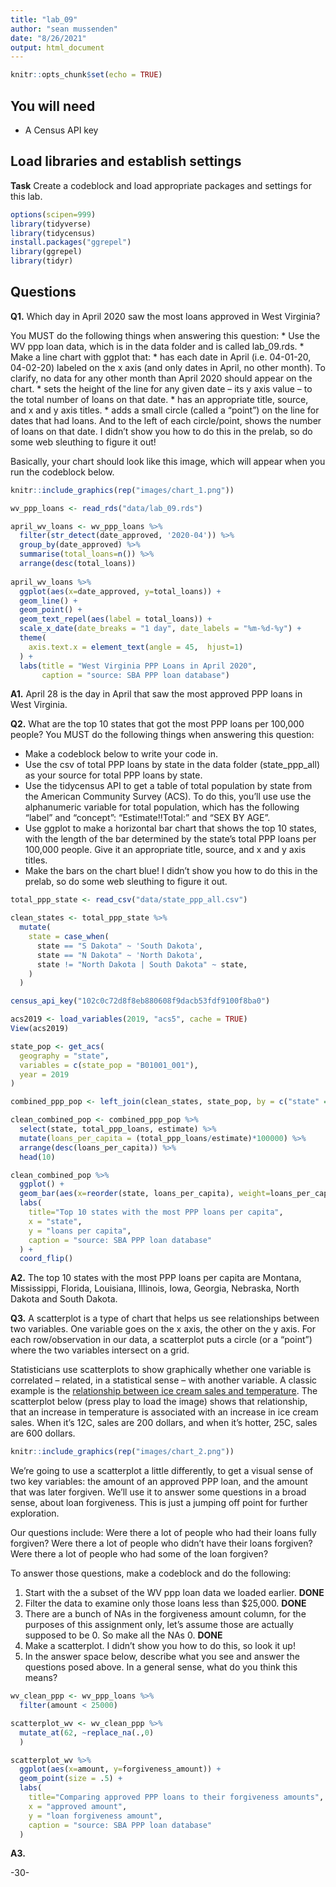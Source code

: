 ```yaml
---
title: "lab_09"
author: "sean mussenden"
date: "8/26/2021"
output: html_document
---
```


```r
knitr::opts_chunk$set(echo = TRUE)
```

## You will need

* A Census API key

## Load libraries and establish settings

**Task** Create a codeblock and load appropriate packages and settings for this lab.

```r
options(scipen=999)
library(tidyverse)
library(tidycensus)
install.packages("ggrepel")
library(ggrepel)
library(tidyr)
```

## Questions

**Q1.** Which day in April 2020 saw the most loans approved in West Virginia? 

You MUST do the following things when answering this question:
* Use the WV ppp loan data, which is in the data folder and is called lab_09.rds.
* Make a line chart with ggplot that:
  * has each date in April (i.e. 04-01-20, 04-02-20) labeled on the x axis (and only dates in April, no other month). To clarify, no data for any other month than April 2020 should appear on the chart. 
  * sets the height of the line for any given date -- its y axis value -- to the total number of loans on that date.
  * has an appropriate title, source, and x and y axis titles. 
  * adds a small circle (called a "point") on the line for dates that had loans. And to the left of each circle/point, shows the number of loans on that date.  I didn't show you how to do this in the prelab, so do some web sleuthing to figure it out! 

Basically, your chart should look like this image, which will appear when you run the codeblock below. 

```r
knitr::include_graphics(rep("images/chart_1.png"))
```

```r

wv_ppp_loans <- read_rds("data/lab_09.rds")

april_wv_loans <- wv_ppp_loans %>%
  filter(str_detect(date_approved, '2020-04')) %>%
  group_by(date_approved) %>%
  summarise(total_loans=n()) %>%
  arrange(desc(total_loans)) 
  
april_wv_loans %>%
  ggplot(aes(x=date_approved, y=total_loans)) + 
  geom_line() +
  geom_point() +
  geom_text_repel(aes(label = total_loans)) +
  scale_x_date(date_breaks = "1 day", date_labels = "%m-%d-%y") +
  theme(
    axis.text.x = element_text(angle = 45,  hjust=1)
  ) +
  labs(title = "West Virginia PPP Loans in April 2020",
       caption = "source: SBA PPP loan database")

```

**A1.** April 28 is the day in April that saw the most approved PPP loans in West Virginia.

**Q2.** What are the top 10 states that got the most PPP loans per 100,000 people? You MUST do the following things when answering this question:

* Make a codeblock below to write your code in.
* Use the csv of total PPP loans by state in the data folder (state_ppp_all) as your source for total PPP loans by state.  
* Use the tidycensus API to get a table of total population by state from the American Community Survey (ACS). To do this, you'll use use the alphanumeric variable for total population, which has the following "label" and "concept": "Estimate!!Total:" and "SEX BY AGE".  
* Use ggplot to make a horizontal bar chart that shows the top 10 states, with the length of the bar determined by the state's total PPP loans per 100,000 people. Give it an appropriate title, source, and x and y axis titles. 
* Make the bars on the chart blue! I didn't show you how to do this in the prelab, so do some web sleuthing to figure it out.  

```r

total_ppp_state <- read_csv("data/state_ppp_all.csv")

clean_states <- total_ppp_state %>%
  mutate(
    state = case_when(
      state == "S Dakota" ~ 'South Dakota',
      state == "N Dakota" ~ 'North Dakota',
      state != "North Dakota | South Dakota" ~ state, 
    )
  )

census_api_key("102c0c72d8f8eb880608f9dacb53fdf9100f8ba0")

acs2019 <- load_variables(2019, "acs5", cache = TRUE)
View(acs2019)

state_pop <- get_acs(
  geography = "state", 
  variables = c(state_pop = "B01001_001"),
  year = 2019
)

combined_ppp_pop <- left_join(clean_states, state_pop, by = c("state" = "NAME"))

clean_combined_pop <- combined_ppp_pop %>%
  select(state, total_ppp_loans, estimate) %>%
  mutate(loans_per_capita = (total_ppp_loans/estimate)*100000) %>%
  arrange(desc(loans_per_capita)) %>%
  head(10)

clean_combined_pop %>%
  ggplot() +
  geom_bar(aes(x=reorder(state, loans_per_capita), weight=loans_per_capita), fill="blue") +
  labs(
    title="Top 10 states with the most PPP loans per capita",
    x = "state",
    y = "loans per capita",
    caption = "source: SBA PPP loan database"
  ) +
  coord_flip()

```

**A2.** The top 10 states with the most PPP loans per capita are Montana, Mississippi, Florida, Louisiana, Illinois, Iowa, Georgia, Nebraska, North Dakota and South Dakota. 

**Q3.**  A scatterplot is a type of chart that helps us see relationships between two variables. One variable goes on the x axis, the other on the y axis.  For each row/observation in our data, a scatterplot puts a circle (or a "point") where the two variables intersect on a grid. 

Statisticians use scatterplots to show graphically whether one variable is correlated -- related, in a statistical sense -- with another variable.  A classic example is the [relationship between ice cream sales and temperature](https://www.mathsisfun.com/data/scatter-xy-plots.html).  The scatterplot below (press play to load the image) shows that relationship, that an increase in temperature is associated with an increase in ice cream sales. When it's 12C, sales are 200 dollars, and when it's hotter, 25C, sales are 600 dollars.

```r
knitr::include_graphics(rep("images/chart_2.png"))
```

We're going to use a scatterplot a little differently, to get a visual sense of two key variables: the amount of an approved PPP loan, and the amount that was later forgiven. We'll use it to answer some questions in a broad sense, about loan forgiveness.  This is just a jumping off point for further exploration. 

Our questions include: Were there a lot of people who had their loans fully forgiven?  Were there a lot of people who didn't have their loans forgiven? Were there a lot of people who had some of the loan forgiven? 

To answer those questions, make a codeblock and do the following:

1. Start with the a subset of the WV ppp loan data we loaded earlier. **DONE**
2. Filter the data to examine only those loans less than $25,000. **DONE**
3. There are a bunch of NAs in the forgiveness amount column, for the purposes of this assignment only, let's assume those are actually supposed to be 0. So make all the NAs 0. **DONE**
4. Make a scatterplot. I didn't show you how to do this, so look it up! 
5. In the answer space below, describe what you see and answer the questions posed above.  In a general sense, what do you think this means?  

```r

wv_clean_ppp <- wv_ppp_loans %>%
  filter(amount < 25000) 

scatterplot_wv <- wv_clean_ppp %>%
  mutate_at(62, ~replace_na(.,0)
  )

scatterplot_wv %>%
  ggplot(aes(x=amount, y=forgiveness_amount)) + 
  geom_point(size = .5) +
  labs(
    title="Comparing approved PPP loans to their forgiveness amounts",
    x = "approved amount",
    y = "loan forgiveness amount",
    caption = "source: SBA PPP loan database"
  )

```

**A3.**  

-30-
